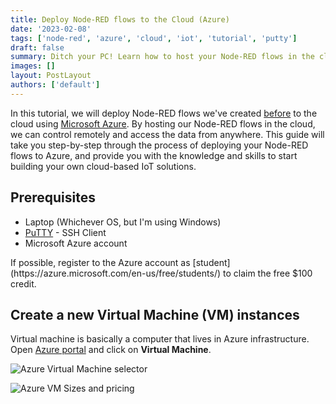 ```yaml
---
title: Deploy Node-RED flows to the Cloud (Azure)
date: '2023-02-08'
tags: ['node-red', 'azure', 'cloud', 'iot', 'tutorial', 'putty']
draft: false
summary: Ditch your PC! Learn how to host your Node-RED flows in the cloud with Microsoft Azure
images: []
layout: PostLayout
authors: ['default']
---
```



In this tutorial, we will deploy Node-RED flows we've created [before](../get-started-on-iot-with-nodered-esp32) to
the cloud using [Microsoft Azure](https://azure.microsoft.com/en-us). By hosting our Node-RED flows in the cloud,
we can control remotely and access the data from anywhere. This guide will take you step-by-step through the process
of deploying your Node-RED flows to Azure, and provide you with the knowledge and skills to start building your
own cloud-based IoT solutions.

## Prerequisites

- Laptop (Whichever OS, but I'm using Windows)
- [PuTTY](https://www.putty.org/) - SSH Client
- Microsoft Azure account

<Admonition type="tip">
  If possible, register to the Azure account as
  [student](https://azure.microsoft.com/en-us/free/students/) to claim the free $100 credit.
</Admonition>

## Create a new Virtual Machine (VM) instances

Virtual machine is basically a computer that lives in Azure infrastructure. Open [Azure portal](https://portal.azure.com/#home)
and click on **Virtual Machine**.

![Azure Virtual Machine selector](/static/blog/nodered-azure/azure-portal-vm.png)

![Azure VM Sizes and pricing](/static/blog/nodered-azure/azure-select-vm-size.png)
